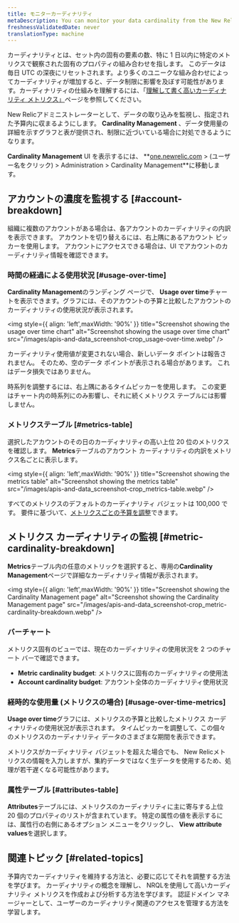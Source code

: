```yaml
---
title: モニターカーディナリティ
metaDescription: You can monitor your data cardinality from the New Relic UI.
freshnessValidatedDate: never
translationType: machine
---
```


カーディナリティとは、セット内の固有の要素の数、特に 1 日以内に特定のメトリクスで観察された固有のプロパティの組み合わせを指します。 このデータは毎日 UTC の深夜にリセットされます。より多くのユニークな組み合わせによってカーディナリティが増加すると、データ制限に影響を及ぼす可能性があります。カーディナリティの仕組みを理解するには、「[理解して書く高いカーディナリティ メトリクス」](/docs/data-apis/ingest-apis/metric-api/NRQL-high-cardinality-metrics/)ページを参照してください。

New Relicアドミニストレーターとして、データの取り込みを監視し、指定された予算内に収まるようにします。 <DNT>**Cardinality Management**</DNT> 、データ使用量の詳細を示すグラフと表が提供され、制限に近づいている場合に対処できるようになります。

**<DNT>Cardinality Management</DNT>** UI を表示するには、 **<DNT>[one.newrelic.com](https://one.newrelic.com)</DNT> &gt; (ユーザー名をクリック) &gt; <DNT>Administration &gt; Cardinality Management</DNT>**に移動します。

## アカウントの濃度を監視する [#account-breakdown]

組織に複数のアカウントがある場合は、各アカウントのカーディナリティの内訳を表示できます。 アカウントを切り替えるには、右上隅にあるアカウント ピッカーを使用します。 アカウントにアクセスできる場合は、UI でアカウントのカーディナリティ情報を確認できます。

### 時間の経過による使用状況 [#usage-over-time]

<DNT>**Cardinality Management**</DNT>のランディング ページで、 <DNT>**Usage over time**</DNT>チャートを表示できます。グラフには、そのアカウントの予算と比較したアカウントのカーディナリティの使用状況が表示されます。

<img style={{ align: 'left',maxWidth: '90%' }} title="Screenshot showing the usage over time chart" alt="Screenshot showing the usage over time chart" src="/images/apis-and-data_screenshot-crop_usage-over-time.webp" />

<Callout variant="tip">
  カーディナリティ使用値が変更されない場合、新しいデータ ポイントは報告されません。 そのため、空のデータ ポイントが表示される場合があります。 これはデータ損失ではありません。
</Callout>

時系列を調整するには、右上隅にあるタイムピッカーを使用します。 この変更はチャート内の時系列にのみ影響し、それに続くメトリクス テーブルには影響しません。

### メトリクステーブル [#metrics-table]

選択したアカウントのその日のカーディナリティの高い上位 20 位のメトリクスを確認します。 <DNT>**Metrics**</DNT>テーブルのアカウント カーディナリティの内訳をメトリクス名ごとに表示します。

<img style={{ align: 'left',maxWidth: '90%' }} title="Screenshot showing the metrics table" alt="Screenshot showing the metrics table" src="/images/apis-and-data_screenshot-crop_metrics-table.webp" />

すべてのメトリクスのデフォルトのカーディナリティ バジェットは 100,000 です。 要件に基づいて、[メトリクスごとの予算を調整](#per-metric-limit-adjustment)できます。

## メトリクス カーディナリティの監視 [#metric-cardinality-breakdown]

<DNT>**Metrics**</DNT>テーブル内の任意のメトリックを選択すると、専用の<DNT>**Cardinality Management**</DNT>ページで詳細なカーディナリティ情報が表示されます。

<img style={{ align: 'left',maxWidth: '90%' }} title="Screenshot showing the Cardinality Management page" alt="Screenshot showing the Cardinality Management page" src="/images/apis-and-data_screenshot-crop_metric-cardinality-breakdown.webp" />

### バーチャート

メトリクス固有のビューでは、現在のカーディナリティの使用状況を 2 つのチャート バーで確認できます。

* <DNT>**Metric cardinality budget**</DNT>: メトリクスに固有のカーディナリティの使用法
* <DNT>**Account cardinality budget**</DNT>: アカウント全体のカーディナリティ使用状況

### 経時的な使用量 (メトリクスの場合) [#usage-over-time-metrics]

<DNT>**Usage over time**</DNT>グラフには、メトリクスの予算と比較したメトリクス カーディナリティの使用状況が表示されます。 タイムピッカーを調整して、この個々のメトリクスのカーディナリティ データのさまざまな期間を表示できます。

<Callout variant="tip">
  メトリクスがカーディナリティ バジェットを超えた場合でも、 New Relicメトリクスの情報を入力しますが、集約データではなく生データを使用するため、処理が若干遅くなる可能性があります。
</Callout>

### 属性テーブル [#attributes-table]

<DNT>**Attributes**</DNT>テーブルには、メトリクスのカーディナリティに主に寄与する上位 20 個のプロパティのリストが含まれています。 特定の属性の値を表示するには、属性行の右側にあるオプション メニューをクリックし、 <DNT>**View attribute values**</DNT>を選択します。

## 関連トピック [#related-topics]

<DocTiles>
  <DocTile title="カーディナリティを管理する" path="/docs/data-apis/ingest-apis/metric-api/cardinality-management">
    予算内でカーディナリティを維持する方法と、必要に応じてそれを調整する方法を学びます。
  </DocTile>

  <DocTile title="高カーディナリティメトリクスの理解と照会" path="/docs/data-apis/ingest-apis/metric-api/NRQL-high-cardinality-metrics">
    カーディナリティの概念を理解し、 NRQLを使用して高いカーディナリティ メトリクスを作成および分析する方法を学びます。
  </DocTile>

  <DocTile title="アクセス管理" path="/docs/data-apis/ingest-apis/metric-api/cardinality-access-management">
    認証ドメイン マネージャーとして、ユーザーのカーディナリティ関連のアクセスを管理する方法を学習します。
  </DocTile>
</DocTiles>
